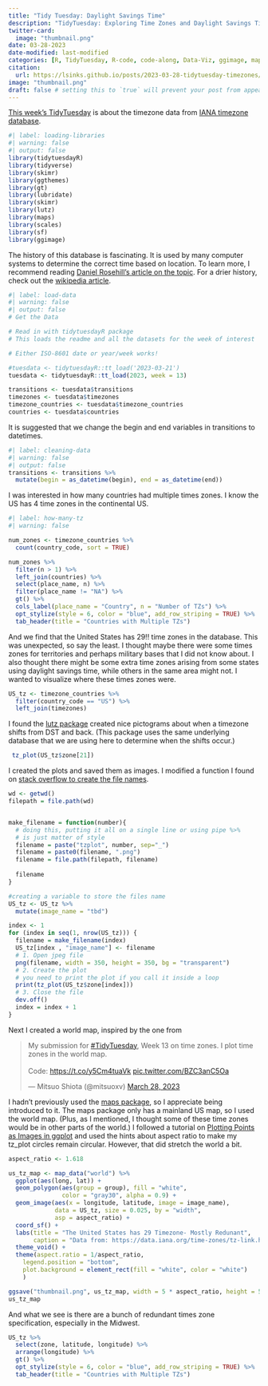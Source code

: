 ```yaml
---
title: "Tidy Tuesday: Daylight Savings Time"
description: "TidyTuesday: Exploring Time Zones and Daylight Savings Time"
twitter-card:
  image: "thumbnail.png"
date: 03-28-2023
date-modified: last-modified
categories: [R, TidyTuesday, R-code, code-along, Data-Viz, ggimage, maps] # self-defined categories
citation:
  url: https://lsinks.github.io/posts/2023-03-28-tidytuesday-timezones/tidytuesday-timezones.html
image: "thumbnail.png"
draft: false # setting this to `true` will prevent your post from appearing on your listing page until you're ready!
---
```


[This week's TidyTuesday](https://github.com/rfordatascience/tidytuesday/blob/master/data/2023/2023-03-28/readme.md) is about the timezone data from [IANA timezone database](https://data.iana.org/time-zones/tz-link.html).

```r
#| label: loading-libraries
#| warning: false
#| output: false
library(tidytuesdayR)
library(tidyverse)
library(skimr)
library(ggthemes)
library(gt)
library(lubridate)
library(skimr)
library(lutz)
library(maps)
library(scales)
library(sf)
library(ggimage)

```

The history of this database is fascinating. It is used by many computer systems to determine the correct time based on location. To learn more, I recommend reading [Daniel Rosehill's article on the topic](https://onezero.medium.com/the-largely-untold-story-of-how-one-guy-in-california-keeps-the-worlds-computers-on-the-right-time-a97a5493bf73). For a drier history, check out the [wikipedia article](https://en.wikipedia.org/wiki/Tz_database).

```r
#| label: load-data
#| warning: false
#| output: false
# Get the Data

# Read in with tidytuesdayR package 
# This loads the readme and all the datasets for the week of interest

# Either ISO-8601 date or year/week works!

#tuesdata <- tidytuesdayR::tt_load('2023-03-21')
tuesdata <- tidytuesdayR::tt_load(2023, week = 13)

transitions <- tuesdata$transitions
timezones <- tuesdata$timezones
timezone_countries <- tuesdata$timezone_countries
countries <- tuesdata$countries
```

It is suggested that we change the begin and end variables in transitions to datetimes.

```r
#| label: cleaning-data
#| warning: false
#| output: false
transitions <- transitions %>%
  mutate(begin = as_datetime(begin), end = as_datetime(end))


```

I was interested in how many countries had multiple times zones. I know the US has 4 time zones in the continental US.

```r
#| label: how-many-tz
#| warning: false

num_zones <- timezone_countries %>%
  count(country_code, sort = TRUE)

num_zones %>% 
  filter(n > 1) %>%
  left_join(countries) %>%
  select(place_name, n) %>%
  filter(place_name != "NA") %>%
  gt() %>%
  cols_label(place_name = "Country", n = "Number of TZs") %>%
  opt_stylize(style = 6, color = "blue", add_row_striping = TRUE) %>%
  tab_header(title = "Countries with Multiple TZs") 


```

And we find that the United States has 29!! time zones in the database. This was unexpected, so say the least. I thought maybe there were some times zones for territories and perhaps military bases that I did not know about. I also thought there might be some extra time zones arising from some states using daylight savings time, while others in the same area might not. I wanted to visualize where these times zones were.

```r
US_tz <- timezone_countries %>% 
  filter(country_code == "US") %>%
  left_join(timezones)
```

I found the [lutz package](https://cran.r-project.org/web/packages/lutz/) created nice pictograms about when a timezone shifts from DST and back. (This package uses the same underlying database that we are using here to determine when the shifts occur.)

```r
 tz_plot(US_tz$zone[21])

```

I created the plots and saved them as images. I modified a function I found on [stack overflow to create the file names](https://stackoverflow.com/questions/66324232/how-to-save-files-with-different-names-using-for-loops-in-r).

```r

wd <- getwd()
filepath = file.path(wd)


make_filename = function(number){
  # doing this, putting it all on a single line or using pipe %>%
  # is just matter of style
  filename = paste("tzplot", number, sep="_")
  filename = paste0(filename, ".png")
  filename = file.path(filepath, filename)
  
  filename
}

#creating a variable to store the files name
US_tz <- US_tz %>%
  mutate(image_name = "tbd")

index <- 1
for (index in seq(1, nrow(US_tz))) {
  filename = make_filename(index)
  US_tz[index , "image_name"] <- filename
  # 1. Open jpeg file
  png(filename, width = 350, height = 350, bg = "transparent")
  # 2. Create the plot
  # you need to print the plot if you call it inside a loop
  print(tz_plot(US_tz$zone[index]))
  # 3. Close the file
  dev.off()
  index = index + 1
}

```

Next I created a world map, inspired by the one from

<blockquote class="twitter-tweet">

<p lang="en" dir="ltr">

My submission for <a href="https://twitter.com/hashtag/TidyTuesday?src=hash&ref_src=twsrc%5Etfw">#TidyTuesday</a>, Week 13 on time zones. I plot time zones in the world map.<br><br>Code: <a href="https://t.co/y5Cm4tuaVk">https://t.co/y5Cm4tuaVk</a> <a href="https://t.co/BZC3anC5Oa">pic.twitter.com/BZC3anC5Oa</a>

</p>

--- Mitsuo Shiota (@mitsuoxv) <a href="https://twitter.com/mitsuoxv/status/1640514380600332290?ref_src=twsrc%5Etfw">March 28, 2023</a>

</blockquote>

```{=html}
<script async src="https://platform.twitter.com/widgets.js" charset="utf-8"></script>
```
I hadn't previously used the [maps package](https://cran.r-project.org/web/packages/maps/), so I appreciate being introduced to it. The maps package only has a mainland US map, so I used the world map. (Plus, as I mentioned, I thought some of these time zones would be in other parts of the world.) I followed a tutorial on [Plotting Points as Images in ggplot](https://themockup.blog/posts/2020-10-11-embedding-images-in-ggplot/) and used the hints about aspect ratio to make my tz_plot circles remain circular. However, that did stretch the world a bit.

```r

aspect_ratio <- 1.618  

us_tz_map <- map_data("world") %>% 
  ggplot(aes(long, lat)) +
  geom_polygon(aes(group = group), fill = "white", 
               color = "gray30", alpha = 0.9) +
  geom_image(aes(x = longitude, latitude, image = image_name), 
             data = US_tz, size = 0.025, by = "width",
             asp = aspect_ratio) +
  coord_sf() +
  labs(title = "The United States has 29 Timezone- Mostly Redunant",
       caption = "Data from: https://data.iana.org/time-zones/tz-link.html") +
  theme_void() +
  theme(aspect.ratio = 1/aspect_ratio,
    legend.position = "bottom",
    plot.background = element_rect(fill = "white", color = "white")
    )

ggsave("thumbnail.png", us_tz_map, width = 5 * aspect_ratio, height = 5)
us_tz_map
```

And what we see is there are a bunch of redundant times zone specification, especially in the Midwest.

```r
US_tz %>%
  select(zone, latitude, longitude) %>%
  arrange(longitude) %>%
  gt() %>%
  opt_stylize(style = 6, color = "blue", add_row_striping = TRUE) %>%
  tab_header(title = "Countries with Multiple TZs") 

```
